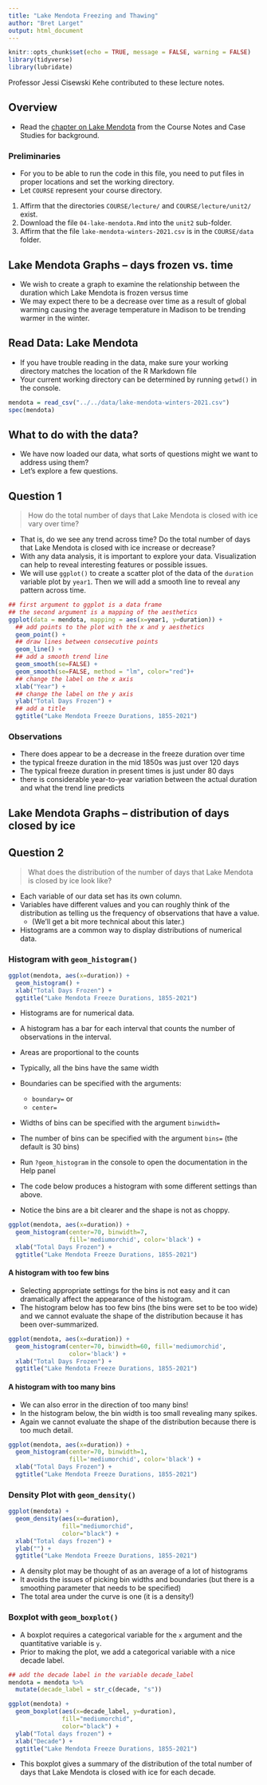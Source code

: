 ```yaml
---
title: "Lake Mendota Freezing and Thawing"
author: "Bret Larget"
output: html_document
---
```


```r
knitr::opts_chunk$set(echo = TRUE, message = FALSE, warning = FALSE)
library(tidyverse)
library(lubridate)
```

Professor Jessi Cisewski Kehe contributed to these lecture notes.

## Overview

- Read the [chapter on Lake Mendota](https://bookdown.org/bret_larget/stat-240-case-studies/madison-lakes.html) from the Course Notes and Case Studies for background.

### Preliminaries

- For you to be able to run the code in this file,
you need to put files in proper locations and set the working directory.
- Let `COURSE` represent your course directory.

1. Affirm that the directories `COURSE/lecture/` and `COURSE/lecture/unit2/` exist.
2. Download the file `04-lake-mendota.Rmd` into the `unit2` sub-folder.
3. Affirm that the file `lake-mendota-winters-2021.csv` is in the `COURSE/data` folder.

## Lake Mendota Graphs -- days frozen vs. time

- We wish to create a graph to examine the relationship between the duration which Lake Mendota is frozen versus time
- We may expect there to be a decrease over time as a result of global warming causing the average temperature in Madison to be trending warmer in the winter.

## Read Data:  Lake Mendota 

- If you have trouble reading in the data, make sure your working directory matches the location of the R Markdown file
- Your current working directory can be determined by running `getwd()` in the console.

```r
mendota = read_csv("../../data/lake-mendota-winters-2021.csv")
spec(mendota)
```

## What to do with the data?

- We have now loaded our data, what sorts of questions might we want to address using them?
- Let's explore a few questions.

## Question 1

> How do the total number of days that Lake Mendota is closed with ice vary over time?
 
- That is, do we see any trend across time?  Do the total number of days that Lake Mendota is closed with ice increase or decrease?
- With any data analysis, it is important to explore your data.  Visualization can help to reveal interesting features or possible issues.
- We will use `ggplot()` to create a scatter plot of the data of the `duration` variable plot by `year1`.  Then we will add a smooth line to reveal any pattern across time.

```r
## first argument to ggplot is a data frame
## the second argument is a mapping of the aesthetics
ggplot(data = mendota, mapping = aes(x=year1, y=duration)) +
  ## add points to the plot with the x and y aesthetics
  geom_point() +
  ## draw lines between consecutive points
  geom_line() +
  ## add a smooth trend line
  geom_smooth(se=FALSE) +
  geom_smooth(se=FALSE, method = "lm", color="red")+
  ## change the label on the x axis
  xlab("Year") +
  ## change the label on the y axis
  ylab("Total Days Frozen") +
  ## add a title
  ggtitle("Lake Mendota Freeze Durations, 1855-2021")
```

### Observations

- There does appear to be a decrease in the freeze duration over time
- the typical freeze duration in the mid 1850s was just over 120 days
- The typical freeze duration in present times is just under 80 days
- there is considerable year-to-year variation between the actual duration and what the trend line predicts

## Lake Mendota Graphs -- distribution of days closed by ice

## Question 2

> What does the distribution of the number of days that Lake Mendota is closed by ice look like?

- Each variable of our data set has its own column.
- Variables have different values and you can roughly think of the distribution as telling us the frequency of observations that have a value.
    - (We'll get a bit more technical about this later.)
- Histograms are a common way to display distributions of numerical data.

### Histogram with `geom_histogram()`

```r
ggplot(mendota, aes(x=duration)) +
  geom_histogram() +
  xlab("Total Days Frozen") +
  ggtitle("Lake Mendota Freeze Durations, 1855-2021")
```

- Histograms are for numerical data.
- A histogram has a bar for each interval that counts the number of observations in the interval.
- Areas are proportional to the counts
- Typically, all the bins have the same width
- Boundaries can be specified with the arguments:
    - `boundary=` or
    - `center=`
- Widths of bins can be specified with the argument `binwidth=`
- The number of bins can be specified with the argument `bins=` (the default is 30 bins)
- Run `?geom_histogram` in the console to open the documentation in the Help panel


- The code below produces a histogram with some different settings than above.
- Notice the bins are a bit clearer and the shape is not as choppy.

```r
ggplot(mendota, aes(x=duration)) +
  geom_histogram(center=70, binwidth=7,
                 fill='mediumorchid', color='black') +
  xlab("Total Days Frozen") +
  ggtitle("Lake Mendota Freeze Durations, 1855-2021")
```

#### A histogram with too few bins

- Selecting appropriate settings for the bins is not easy and it can dramatically affect the appearance of the histogram.
- The histogram below has too few bins (the bins were set to be too wide) and we cannot evaluate the shape of the distribution because it has been over-summarized.

```r
ggplot(mendota, aes(x=duration)) +
  geom_histogram(center=70, binwidth=60, fill='mediumorchid',
                 color='black') +
  xlab("Total Days Frozen") +
  ggtitle("Lake Mendota Freeze Durations, 1855-2021")
```

#### A histogram with too many bins

- We can also error in the direction of too many bins!
- In the histogram below, the bin width is too small revealing many spikes.
- Again we cannot evaluate the shape of the distribution because there is too much detail.

```r
ggplot(mendota, aes(x=duration)) +
  geom_histogram(center=70, binwidth=1,
                 fill='mediumorchid', color='black') +
  xlab("Total Days Frozen") +
  ggtitle("Lake Mendota Freeze Durations, 1855-2021")
```

### Density Plot with `geom_density()`

```r
ggplot(mendota) +
  geom_density(aes(x=duration),
               fill="mediumorchid",
               color="black") +
  xlab("Total days frozen") +
  ylab("") +
  ggtitle("Lake Mendota Freeze Durations, 1855-2021")
```

- A density plot may be thought of as an average of a lot of histograms
- It avoids the issues of picking bin widths and boundaries (but there is a smoothing parameter that needs to be specified)
- The total area under the curve is one (it is a density!)

### Boxplot with `geom_boxplot()`

- A boxplot requires a categorical variable for the `x` argument and the quantitative variable is `y`.
- Prior to making the plot, we add a categorical variable with a nice decade label.

```r
## add the decade label in the variable decade_label
mendota = mendota %>% 
  mutate(decade_label = str_c(decade, "s"))

ggplot(mendota) +
  geom_boxplot(aes(x=decade_label, y=duration),
               fill="mediumorchid",
               color="black") +
  ylab("Total days frozen") +
  xlab("Decade") +
  ggtitle("Lake Mendota Freeze Durations, 1855-2021")
```
   
- This boxplot gives a summary of the distribution of the total number of days that Lake Mendota is closed with ice for each decade.

